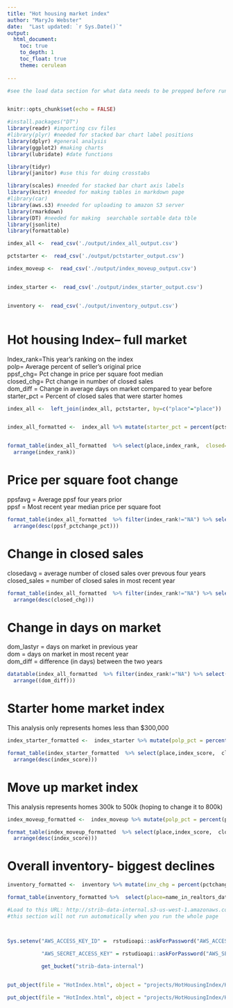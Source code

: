 ```yaml
---
title: "Hot housing market index"
author: "MaryJo Webster"
date:  "Last updated: `r Sys.Date()`"
output:
  html_document: 
    toc: true
    to_depth: 1
    toc_float: true
    theme: cerulean
    
---
```


```r

#see the load data section for what data needs to be prepped before running this


knitr::opts_chunk$set(echo = FALSE)

#install.packages("DT")
library(readr) #importing csv files
#library(plyr) #needed for stacked bar chart label positions
library(dplyr) #general analysis 
library(ggplot2) #making charts
library(lubridate) #date functions

library(tidyr)
library(janitor) #use this for doing crosstabs

library(scales) #needed for stacked bar chart axis labels
library(knitr) #needed for making tables in markdown page
#library(car)
library(aws.s3) #needed for uploading to amazon S3 server
library(rmarkdown)
library(DT) #needed for making  searchable sortable data tble
library(jsonlite)
library(formattable)
```



 
```r
index_all <-  read_csv('./output/index_all_output.csv')

pctstarter <-  read_csv('./output/pctstarter_output.csv')

index_moveup <-  read_csv('./output/index_moveup_output.csv')


index_starter <-  read_csv('./output/index_starter_output.csv')


inventory <-  read_csv('./output/inventory_output.csv')



```



# Hot housing Index-- full market
Index_rank=This year's ranking on the index<br>
polp= Average percent of seller's original price<br>
ppsf_chg= Pct change in price per square foot median<br>
closed_chg= Pct change in number of closed sales<br>
dom_diff = Change in average days on market compared to year before<br>
starter_pct = Percent of closed sales that were starter homes

```r
index_all <-  left_join(index_all, pctstarter, by=c("place"="place"))


index_all_formatted <-  index_all %>% mutate(starter_pct = percent(pctstarter, digits=0), polp_pct = percent(polp, digits=1), ppsf_pctchange_pct = percent(ppsf_pctchange, digits=1), closed_pctchange_pct = percent(closed_pctchange, digits=1), ppsfavg_c = currency(ppsfavg, digits=0), ppsf_c = currency(ppsf, digits=0))


format_table(index_all_formatted  %>% select(place,index_rank,  closed=closed_sales, polp=polp_pct, ppsf_chg=ppsf_pctchange_pct, closed_chg=closed_pctchange_pct, dom_diff, starter_pct) %>%
  arrange(index_rank))


```








# Price per square foot change
ppsfavg = Average ppsf four years prior<br>
ppsf = Most recent year median price per square foot<br>
```r
format_table(index_all_formatted  %>% filter(index_rank!="NA") %>% select(place,index_rank, ppsfavg_c ,ppsf_c, ppsf_pctchange_pct) %>%
  arrange(desc(ppsf_pctchange_pct)))


```

# Change in closed sales
closedavg = average number of closed sales over prevous four years<br>
closed_sales = number of closed sales in most recent year
```r
format_table(index_all_formatted  %>% filter(index_rank!="NA") %>% select(place,index_rank, closedavg, closed_sales, closed_chg= closed_pctchange_pct) %>%
  arrange(desc(closed_chg)))


```

# Change in days on market
dom_lastyr = days on market in previous year<br>
dom = days on market in most recent year<br>
dom_diff = difference (in days) between the two years
```r
datatable(index_all_formatted  %>% filter(index_rank!="NA") %>% select(place,index_rank, closed_sales, dom_lastyr, dom, dom_diff) %>%
  arrange((dom_diff)))
```



# Starter home market index
This analysis only represents homes less than $300,000
```r


index_starter_formatted <-  index_starter %>% mutate(polp_pct = percent(polp, digits=1), ppsf_pctchange_pct = percent(ppsf_pctchange, digits=1), closed_pctchange_pct = percent(closed_pctchange, digits=1), ppsfavg_c = currency(ppsfavg, digits=0), ppsf_c = currency(ppsf, digits=0))

format_table(index_starter_formatted  %>% select(place,index_score,  closed_sales, polp_pct, ppsf_pctchange_pct, closed_pctchange_pct, dom, dom_diff) %>%
  arrange(desc(index_score)))

```

# Move up market index
This analysis represents homes 300k to 500k (hoping to change it to 800k)
```r


index_moveup_formatted <-  index_moveup %>% mutate(polp_pct = percent(polp, digits=1), ppsf_pctchange_pct = percent(ppsf_pctchange, digits=1), closed_pctchange_pct = percent(closed_pctchange, digits=1), ppsfavg_c = currency(ppsfavg, digits=0), ppsf_c = currency(ppsf, digits=0))

format_table(index_moveup_formatted  %>% select(place,index_score,  closed_sales, polp_pct, ppsf_pctchange_pct, closed_pctchange_pct, dom, dom_diff) %>%
  arrange(desc(index_score)))


```


# Overall inventory- biggest declines
```r
inventory_formatted <-  inventory %>% mutate(inv_chg = percent(pctchange, digits=1))

format_table(inventory_formatted %>%  select(place=name_in_realtors_data, location, x2017, x2018, x2019, inv_chg) %>% arrange((inv_chg)))
```






```r

#Load to this URL: http://strib-data-internal.s3-us-west-1.amazonaws.com/projects/HotHousingIndex/HotIndex.html
#this section will not run automatically when you run the whole page



Sys.setenv("AWS_ACCESS_KEY_ID" =  rstudioapi::askForPassword("AWS_ACCESS_KEY_ID"),

           "AWS_SECRET_ACCESS_KEY" = rstudioapi::askForPassword("AWS_SECRET_ACCESS_KEY"))
		   
		   get_bucket("strib-data-internal")


put_object(file = "HotIndex.html", object = "projects/HotHousingIndex/HotIndex.html", bucket = "strib-data-internal")

put_object(file = "HotIndex.html", object = "projects/HotHousingIndex/HotIndex.html", bucket = "strib-data-internal", acl=c("public-read"))
```

